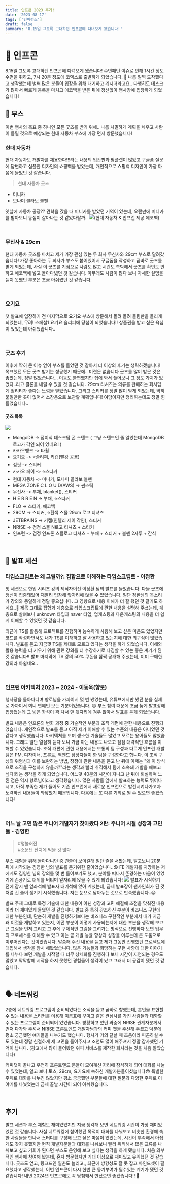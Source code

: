 ```yaml
---
title: 인프콘 2023 후기!
date: '2023-08-17'
tags: ['컨퍼런스']
draft: false
summary: '8.15일 그토록 고대하던 인프콘에 다녀오게 됐습니다!'
---
```


# 🫡 인프콘
8.15일 그토록 고대하던 인프콘에 다녀오게 됐습니다! 수면패턴 이슈로 인해 1시간 정도 수면을 취하고, 
7시 20분 정도에 코엑스로 출발하게 되었습니다. 🥱 
나름 일찍 도착했다고 생각했는데 벌써 많은 분들이 입장을 위해 대기하고 계시더라고요.. 다행히도 데스크가 많아서 빠르게 등록을 마치고 에코백을 받은 뒤에 정신없이 행사장에 입장하게 되었습니다!

## 🎁 부스
이번 행사의 목표 중 하나인 모든 굿즈를 받기 위해.. 나름 치밀하게 계획을 세우고 사람이 몰릴 것으로 예상되는 현대 자동차 부스에 가장 먼저 방문했습니다!

### 현대 자동차
현대 자동차도 개발자를 채용한다!!!라는 내용의 입간판과 팜플렛이 많았고 구글폼 질문에 답변하고 심플한 디자인의 쇼핑백을 받았는데, 개인적으로 쇼핑백 디자인이 가장 마음에 들었던 것 같습니다. 
>현대 자동차 굿즈
- 미니카
- 모나미 콜라보 볼펜

옛날에 자동차 공장?? 견학을 갔을 때 미니카를 받았던 기억이 있는데, 오랜만에 미니카를 받아보니 동심이 살아나는 것 같았다랄까.. 
![](https://velog.velcdn.com/images/mintmin0320/post/38a6c292-91ee-475e-98ce-2ac2dc85cf94/image.jpeg)(현대 자동차 & 인프런 제공 에코백)

<br/>

### 무신사 & 29cm
현대 자동차 굿즈를 마치고 제가 가장 관심 있는 두 회사 무신사와 29cm 부스로 달려갔습니다!
가장 좋아하는 두 회사가 부스도 붙어있어서 구글폼을 작성하고 곧바로 굿즈를 받게 되었는데, 사실 이 굿즈를 기점으로 사람도 많고 시간도 촉박해서 굿즈를 확인도 안 하고 에코백에 넣고 돌아다녔던 것 같습니다. 아무래도 사람이 많다 보니 자세한 설명을 듣지 못했던 부분은 조금 아쉬웠던 것 같습니다. 

<br/>

### 요기요
첫 발표에 입장하기 전 마지막으로 요기요 부스에 방문해서 돌려 돌려 돌림판을 돌리게 되었는데, 무려! 스페셜1 요기요 슬리퍼에 당첨이 되었습니다!! 상품권을 받고 싶은 욕심이 있었는데 아쉬웠습니다..

<br/>

### 굿즈 후기
이후에 딱히 큰 이슈 없이 부스를 돌았던 것 같아서 더 이상의 후기는 생략하겠습니다! 목표했던 모든 굿즈 받기는 성공했기 때문에.. 미련은 없습니다 굿즈를 많이 받은 것은 좋았는데, 정말 많았습니다... 이동도 불편했지만 집에 와서 풀어보니 그 정도 가치가 있었다..라고 결론을 내릴 수 있을 것 같습니다.
29cm 티셔츠는 의류를 판매하는 회사답게 퀄리티가 좋다는 느낌을 받았습니다. 그리고 스티커를 정말 많이 받게 되었는데, 딱히 붙일만한 곳이 없어서 소장용으로 보관할 계획입니다! 여담이지만 정리하는데도 정말 힘들었습니다..

#### 굿즈 목록
![](https://velog.velcdn.com/images/mintmin0320/post/38034bcd-b645-4e54-97f5-0d412065ccdc/image.jpg)
>
- MongoDB 
-> 접이식 데스크탑 폰 스탠드 ( 그냥 스탠드인 줄 알았는데 MongoDB 로고가 각인 되어 있네요! ) 
- 카카오뱅크
-> 타월
- 요기요 
-> ⭐️슬리퍼, 키캡(빨강 공룡)
- 점핏 
-> 스티커
- 카카오 페이
-> ⭐️스티커
- 현대 자동차 
-> 미니카, 모나미 콜라보 볼펜
- MEGA ZONE C L O U D(AWS) 
-> 썬스틱
- 무신사 
-> 부채, blanket(), 스티커
- H E R R E N
-> 부채, ⭐️스티커
- FLO 
-> 스티커, 에코백
- 29CM 
-> 스티커, ⭐️흰색 스몰 29cm 로고 티셔츠
- JETBRAINS
-> 키캡(인텔리 제이 각인), 스티커
- NRISE 
-> 검정 스몰 N로고 티셔츠 + 스티커
- 인프런 
-> 검정 인프론 스몰로고 티셔츠 + 부채 + 스티커 + 볼펜 2자루 + 간식



<br/>

## 📢 발표 세션

### 타입스크립트는 왜 그럴까?: 집합으로 이해하는 타입스크립트 - 이정환
첫 세션으로 한입 시리즈 강의 제작자이신 이정환 님의 발표를 들었습니다. 다들 굿즈에 정신이 집중돼있어 재빨리 입장해 앞자리에 앉을 수 있었습니다. 일단 정환님의 목소리가 강의와 동일하게 정말 좋으십니다. 그 영향으로 내용 이해가 더 잘 됐던 것 같기도 하네요..🤔 제목 그대로 집합과 계층으로 타입스크립트에 관한 내용을 설명해 주셨는데, 계층으로 살펴보니 unknown 타입과 naver 타입, 업캐스팅과 다운캐스팅의 내용을 더 쉽게 이해할 수 있었던 것 같습니다.

최근에 TS를 활용해 프로젝트를 진행하며 능숙하게 사용해 보고 싶은 마음도 있었지만 코드를 작성하면서도 내가 TS를 이해하고 잘 사용하고 있는지에 대한 의구심이 많았습니다. 발표를 듣고 지금껏 TS를 제대로 모르고 있다는 생각을 하게 되었습니다. 이해와 활용 능력을 더 키우기 위해 관련 강의를 더 수강하기로 다짐할 수 있는 좋은 계기가 된 것 같습니다!!
발표 마지막에 TS 강의 50% 쿠폰을 깜짝 공개해 주셨는데, 이미 구매한 강의라 아쉽네요..

<br/>

### 인프런 아키텍처 2023 ~ 2024 - 이동욱(향로)
행사장을 돌아다니며 향로님을 가까이서 몇 번 뵀었는데, 유튜브에서만 뵀던 분을 실제로 가까이서 뵈니 연예인 보는 기분이었습니다. 😄 부스 참여 때문에 조금 늦게 발표장에 입장했는데 그 넓은 좌석이 꽉 차서 맨 뒷자리에 겨우 앉아서 발표를 듣게 되었습니다.

발표 내용은 인프론의 변화 과정 중 기술적인 부분과 조직 개편에 관한 내용으로 진행되었습니다. 개인적으로 발표를 듣고 아직 제가 이해할 수 있는 수준의 내용은 아니었던 것 같다고 생각했습니다. 아키텍처를 보며 생소한 기술들도 많았고 모르는 용어들도 많았습니다. 그래도 일단 열심히 듣다 보니 가끔 아는 내용도 나오고 점점 대략적인 흐름을 이해할 수 있었습니다.
조직 개편에 관한 내용에서는 보통의 팀 구성과 다르게 인프런 개발팀은 PM, 디자이너, 프론트, 백엔드 담당자들이 한 팀을 구성한다고 합니다. 이 조직 구성의 위험성과 이를 보완하는 방법, 장점에 관한 내용을 듣고 난 뒤에 이제는 "왜 이 방식으로 조직을 구성하지 않을까?"라는 생각과 빨리 취직해서 팀에 소속돼 개발을 해보고 싶다!라는 생각을 하게 되었습니다. 어느덧 40분의 시간이 지나고 난 뒤에 퇴실하며 느낀 점은 역시 향로님이라고 생각했습니다. 많은 사람들 앞에서 발표하는 능력도 뛰어나시고, 아직 부족한 제가 들어도 기존 인프런에서 새로운 인프런으로 발전시켜나가고자 노력하신 내용들이 와닿았기 때문입니다. 다음에는 또 다른 기회로 뵐 수 있으면 좋겠습니다!

<br/>

### 어느 날 고민 많은 주니어 개발자가 찾아왔다 2탄: 주니어 시절 성장과 고민들 - 김영한
>#명불허전 <br/>#소문난 잔치에 먹을 것 많다

부스 체험을 위해 돌아다니던 중 긴줄이 보이길래 일단 줄을 서봤는데, 알고보니 20분 뒤에 시작되는 김영한 님의 발표를 듣기위한 줄이었습니다..😨 FE 개발자를 지망하는 저에게도 김영한 님의 강의를 몇 번 들어보기도 했고, 분야를 떠나서 존경하는 마음이 있었기에 손풍기로 더위를 버티며 앞자리에 앉을 수 있게 되었습니다!
![](https://velog.velcdn.com/images/mintmin0320/post/340e6615-1b3e-418d-b7c9-4da92305dfa9/image.png) 발표가 시작하기 전에 잠시 맨 앞좌석에 발표자 대기석에 앉아 계셨는데, 금세 발표장이 팬사인회가 된 것처럼 긴 줄이 생기기 시작했습니다. 저는 눈으로 담아두는 것으로 만족했습니다..😀

발표 주제 그대로 특정 기술에 대한 내용이 아닌 성장과 고민 해결에 초점을 맞춰진 내용이라 더 재미있게 들었던 것 같습니다. 발표 중 특히 강조하신 부분이 비즈니스 구현에 대한 부분인데, 단순히 개발을 진행하기보다는 비즈니스 구현적인 부분에서 내가 지금 왜 이것을 개발하고 있는지, 어떤 부분이 어떻게 사용되는지에 대한 부분을 생각해 보고 큰 그림을 먼저 그리고 그 후에 구체적인 그림을 그려가는 방식으로 진행하다 보면 업무의 프로세스를 이해할 수 있고 이는 곧 개발 능률 향상과 성장을 이루는데 큰 도움으로 이루어진다는 것이었습니다. 말씀해 주신 내용을 듣고 제가 그동안 진행했던 프로젝트에 대입해서 생각을 잠시 해봤었습니다. 많은 기능들과 희망하는 구현 사항에 대한 이야기를 나누다 보면 개발을 시작할 때 너무 상세화를 진행하다 보니 시간이 지연되는 경우도 많았고 막막함에 시작을 하지 못했던 경험들이 생각이 났고 그래서 더 공감이 됐던 것 같습니다.


<br/>

## 🗣️ 네트워킹
2층에 네트워킹 프로그램이 준비되었다는 소식을 듣고 곧바로 향했는데, 본인을 표현할 수 있는 내용을 스티커를 이용해 이름표에 꾸미고 같은 관심사를 가진 사람들과 대화할 수 있는 프로그램이 준비되어 있었습니다. 방황하고 있던 와중에 NRISE 관계자분께서 먼저 다가와 주셔서 NRISE 프론트엔드 개발자님과의 커피 챗을 주선해 주셨고 덕분에 평소 궁금했던 얘기들을 나누기도 했습니다. 행사가 거의 끝날 때 즈음이라 피곤하실 수도 있는데 정말 친절하게 제 고민을 들어주시고 조언도 많이 해주셔서 정말 감사했던 기억이 납니다.
(광고에서 많이 들어봤던 위피 서비스를 제작한 회사라는 것을 처음 알았습니다)

커피챗이 끝나고 우연히 프론트엔드 분들이 모여계신 자리에 참석하게 되어 대화를 나눌 수 있었는데, 알고 보니 토스, 29cm, 요기요에 속하신 개발자분들이셨습니다😳 특별한 주제로 대화를 나누진 않았지만 평소 궁금했던 부분들에 대한 질문과 다양한 주제로 이야기를 나눴었는데 금세 끝날 시간이 되어 아쉬웠습니다.

<br/>

## 후기
발표 세션과 부스 체험도 재미있었지만 지금 생각해 보면 네트워킹 시간이 가장 재미있었던 것 같습니다. 사실 네트워킹에 참여했던 목적이 대화를 나눠보고 비슷한 환경에 속한 사람들을 만나서 스터디를 구성해 보고 싶은 마음이 있었는데, 시간이 부족해서 아쉽게도 찾지 못했지만 현직 개발자분들과 대화를 나눠보니 빨리 취직해서 많은 교류를 나눠보고 싶고 기회가 된다면 부스도 운영해 보고 싶다는 생각을 하게 됐습니다. 처음 외부적인 행사에 참여해 봤는데, 혼자 방문했지만 기대 이상으로 재미있고 유익했던 것 같습니다. 굿즈도 얻고, 링크드인 일촌도 늘리고,, 최근에 방향성도 잘 못 잡고 마인드셋이 필요했다고 생각했는데, 이번 인프콘이 다시 한번 큰 동기부여가 될수있는 계기가 됐던 것 같습니다!
내년 2024년 인프콘에도 꼭 당첨돼서 만났으면 좋겠습니다!! 🫡

<br/><br/>